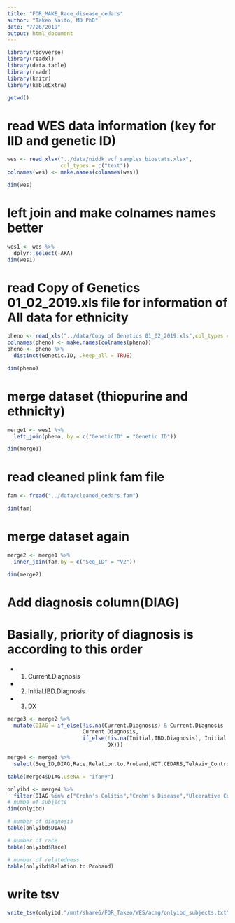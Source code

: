```yaml
---
title: "FOR_MAKE_Race_disease_cedars"
author: "Takeo Naito, MD PhD"
date: "7/26/2019"
output: html_document
---
```





```r
library(tidyverse)
library(readxl)
library(data.table)
library(readr)
library(knitr)
library(kableExtra)

```
```r
getwd()
```


# read WES data information (key for IID and genetic ID)

```r
wes <- read_xlsx("../data/niddk_vcf_samples_biostats.xlsx",
                 col_types = c("text"))
colnames(wes) <- make.names(colnames(wes))

dim(wes)
```
# left join and make colnames names better 

```r
wes1 <- wes %>% 
  dplyr::select(-AKA) 
dim(wes1)
```



# read Copy of Genetics 01_02_2019.xls file for information of All data for ethnicity

```r
pheno <- read_xls("../data/Copy of Genetics 01_02_2019.xls",col_types = "text") 
colnames(pheno) <- make.names(colnames(pheno))
pheno <- pheno %>% 
  distinct(Genetic.ID, .keep_all = TRUE)

dim(pheno)

```

# merge dataset (thiopurine and ethnicity)

```r
merge1 <- wes1 %>% 
  left_join(pheno, by = c("GeneticID" = "Genetic.ID"))

dim(merge1)

```
# read cleaned plink fam file

```r

fam <- fread("../data/cleaned_cedars.fam")

dim(fam)
```

# merge dataset again
```r
merge2 <- merge1 %>% 
  inner_join(fam,by = c("Seq_ID" = "V2"))

dim(merge2)
```






# Add diagnosis column(DIAG)
# Basially, priority of diagnosis is according to this order
  - 1. Current.Diagnosis
  - 2. Initial.IBD.Diagnosis
  - 3. DX
```r
merge3 <- merge2 %>% 
  mutate(DIAG = if_else(!is.na(Current.Diagnosis) & Current.Diagnosis != 'None',
                        Current.Diagnosis,
                        if_else(!is.na(Initial.IBD.Diagnosis), Initial.IBD.Diagnosis,
                                DX))) 
```


```r
merge4 <- merge3 %>% 
  select(Seq_ID,DIAG,Race,Relation.to.Proband,NOT.CEDARS,TelAviv_Controls,comment)

table(merge4$DIAG,useNA = "ifany")
```

```r
onlyibd <- merge4 %>% 
  filter(DIAG %in% c("Crohn's Colitis","Crohn's Disease","Ulcerative Colitis","Colitis Unclear Type/IBDU"))
# numbe of subjects
dim(onlyibd)

# number of diagnosis
table(onlyibd$DIAG)

# number of race
table(onlyibd$Race)

# number of relatedness
table(onlyibd$Relation.to.Proband)
```






# write tsv
```r
write_tsv(onlyibd,"/mnt/share6/FOR_Takeo/WES/acmg/onlyibd_subjects.txt")
```

